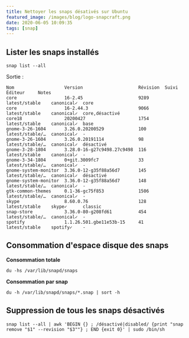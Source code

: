 ```yaml
---
title: Nettoyer les snaps désativés sur Ubuntu
featured_image: /images/blog/logo-snapcraft.png
date: 2020-06-05 10:09:35
tags: [snap]
---
```


## Lister les snaps installés

```shell script
snap list --all
```

Sortie :

```shell script
Nom                   Version                     Révision  Suivi            Éditeur     Notes
core                  16-2.45                     9289      latest/stable    canonical✓  core
core                  16-2.44.3                   9066      latest/stable    canonical✓  core,désactivé
core18                20200427                    1754      latest/stable    canonical✓  base
gnome-3-26-1604       3.26.0.20200529             100       latest/stable/…  canonical✓  -
gnome-3-26-1604       3.26.0.20191114             98        latest/stable/…  canonical✓  désactivé
gnome-3-28-1804       3.28.0-16-g27c9498.27c9498  116       latest/stable    canonical✓  -
gnome-3-34-1804       0+git.3009fc7               33        latest/stable/…  canonical✓  -
gnome-system-monitor  3.36.0-12-g35f88a56d7       145       latest/stable/…  canonical✓  désactivé
gnome-system-monitor  3.36.0-12-g35f88a56d7       148       latest/stable/…  canonical✓  -
gtk-common-themes     0.1-36-gc75f853             1506      latest/stable/…  canonical✓  -
skype                 8.60.0.76                   128       latest/stable    skype✓      classic
snap-store            3.36.0-80-g208fd61          454       latest/stable/…  canonical✓  -
spotify               1.1.26.501.gbe11e53b-15     41        latest/stable    spotify✓    -
```

## Consommation d'espace disque des snaps

**Consommation totale**

```shell script
du -hs /var/lib/snapd/snaps
```

**Consommation par snap**

```shell script
du -h /var/lib/snapd/snaps/*.snap | sort -h
```

## Suppression de tous les snaps désactivés

```shell script
snap list --all | awk 'BEGIN {} ; /désactivé|disabled/ {print "snap remove "$1" --revision "$3""} ; END {exit 0}' | sudo /bin/sh
```

